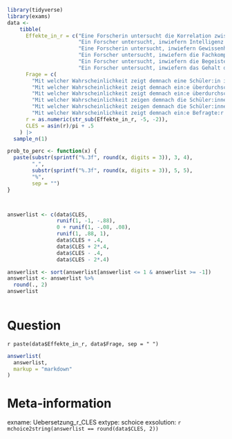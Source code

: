 ```r
library(tidyverse)
library(exams)
data <- 
    tibble(
      Effekte_in_r = c("Eine Forscherin untersucht die Korrelation zwischen der Klassengröße (variiert zwischen 21 und 27 Schülerinnen und Schülern) und dem Ergebnis eines Fachwissenstests. Dazu erhebt sie beide Variablen bei N = 18678 Schülerinnen und Schülern in 778 Klassen und erhält ein Pearson's r von .12.",
                       "Ein Forscher untersucht, inwiefern Intelligenz und Gehalt korreliert sind. Dazu erhebt er beide Variablen bei N = 58678 Studierenden und erhält ein Pearson's r von .33.",
                       "Eine Forscherin untersucht, inwiefern Gewissenhaftigkeit und akademische Leistung korreliert sind. Dazu erhebt sie beide Variablen bei N = 678 Studierenden und erhält ein Pearson's r von .43.",
                       "Ein Forscher untersucht, inwiefern die Fachkompetenz einer Lehrkraft mit dem Lernfortschritt der Schülerinnen und Schüler assoziiert ist. Dazu erfasst er beide Variablen bei N = 142 Lehrkräften und deren Schülerinnen und Schüler und erhält ein Pearson's r von .54.",
                       "Ein Forscher untersucht, inwiefern die Begeisterung für den pädagogischen Beruf mit dem Lernfortschritt der Schülerinnen und Schüler assoziiert ist. Dazu erhebt er beide Variablen bei N = 568 Studierenden und erhält ein Pearson's r von .31.",
                       "Ein Forscher untersucht, inwiefern das Gehalt der Eltern mit dem Gehalt von Befragten korreliert. Dazu erhebt er beide Variablen bei N = 664 Studierenden und erhält ein Pearson's r von .43."),
      Frage = c(
        "Mit welcher Wahrscheinlichkeit zeigt demnach eine Schüler:in in einer überdurchschnittlich großen Klasse eine überdurchschnittlich starke Leistung?",
        "Mit welcher Wahrscheinlichkeit zeigt demnach ein:e überdurchschnittlich intelligente:r Student:in in eine überdurchschnittlich großes Gehalt?",
        "Mit welcher Wahrscheinlichkeit zeigt demnach ein:e überdurchschnittlich gewissenhafte:r Student:in  eine überdurchschnittlich starke akademische Leistung?",
        "Mit welcher Wahrscheinlichkeit zeigen demnach die Schüler:innen einer überdurchschnittlich fachkompetenten Lehrkraft einen überdurchschnittlichen Lernfortschritt?",
        "Mit welcher Wahrscheinlichkeit zeigen demnach die Schüler:innen einer überdurchschnittlich enthusiastischen Lehrkraft einen überdurchschnittlichen Lernfortschritt?",
        "Mit welcher Wahrscheinlichkeit zeigt demnach ein:e Befragte:r mit überdurchschnittlich verdienenden Eltern ein überdurchschnittliches Gehalt?"),
      r = as.numeric(str_sub(Effekte_in_r, -5, -2)),
      CLES = asin(r)/pi + .5
    ) |> 
  sample_n(1)

prob_to_perc <- function(x) {
  paste(substr(sprintf("%.3f", round(x, digits = 3)), 3, 4),
        ",",
        substr(sprintf("%.3f", round(x, digits = 3)), 5, 5),
        "%",
        sep = "")
}



answerlist <- c(data$CLES,
                runif(1, -1, -.88),
                0 + runif(1, -.08, .08),
                runif(1, .88, 1),
                data$CLES + .4, 
                data$CLES + 2*.4,
                data$CLES - .4, 
                data$CLES - 2*.4)

answerlist <- sort(answerlist[answerlist <= 1 & answerlist >= -1])
answerlist <- answerlist %>% 
  round(., 2)
answerlist
      
```

Question
========
`r paste(data$Effekte_in_r, data$Frage, sep = " ")`


```r
answerlist(
  answerlist,
  markup = "markdown"
)
```


Meta-information
================
exname: Uebersetzung_r_CLES
extype: schoice
exsolution: `r mchoice2string(answerlist == round(data$CLES, 2))`